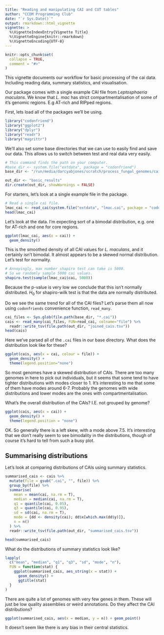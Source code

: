```yaml
---
title: "Reading and manipulating CAI and CUT tables"
author: "CCDM Programming Club"
date: "`r Sys.Date()`"
output: rmarkdown::html_vignette
vignette: >
  %\VignetteIndexEntry{Vignette Title}
  %\VignetteEngine{knitr::rmarkdown}
  %\VignetteEncoding{UTF-8}
---
```


```r
knitr::opts_chunk$set(
  collapse = TRUE,
  comment = "#>"
)
```

This vignette documents our workflow for basic processing of the cai data.
Including reading data, summary statistics, and visualisation.

Our package comes with a single example CAI file from _Leptosphaeria maculans_.
We know that _L. mac_ has strict compartmentalisation of some of it's genomic regions.
E.g AT-rich and RIPped regions.

First, lets load all of the packages we'll be using.

```r
library("codonfriend")
library("ggplot2")
library("dplyr")
library("readr")
library("magrittr")
```

We'll also set some base directories that we can use to easily find and save our data.
This allows us to switch between test and real data very easily.


```r
# This command finds the path on your computer.
#base_dir <- system.file("extdata", package = "codonfriend")
base_dir <- "/run/media/darcyabjones/scratch/process_fungal_genomes/cais"

out_dir <- "basic_results"
dir.create(out_dir, showWarnings = FALSE)
```

For starters, let's look at a single example file in the package.

```r
# Read a single cai file.
lmac_cai <- read_cai(system.file("extdata", "lmac.cai", package = "codonfriend"))
head(lmac_cai)
```

Let's look at the data.
I'm expecting sort of a bimodal distribution, e.g. one for AT-rich and one for core regions.

```r
ggplot(lmac_cai, aes(x = cai)) +
  geom_density()
```

This is the smoothed density of all CAI values for _L. maculans_, and it certainly isn't bimodal.
It almost appears to be a skewed normal distribution.
Let's test for normality.

```r
# Annoyingly, max number shapiro test can take is 5000.
# So we randomly sample 5000 cai values.
shapiro.test(sample(lmac_cai$cai, 5000))
```

Because the p-value is very low we conclude that this isn't normally distributed.
$H_0$ for shapiro-wilk test is that the data are normally distributed.

Do we see the same trend for all of the CAI files?
Let's parse them all now using `codonfriends` convenience function, `read_many`.

```r
cai_files <- Sys.glob(file.path(base_dir, "*.cai"))
cais <- read_many(cai_files, FUN=read_cai, colname="file") %>%
  readr::write_tsv(file.path(out_dir, "joined_cais.tsv"))
head(cais)
```

Here we've parsed all of the `.cai` files in our base directory.
What does the distribution look like for these?

```r
ggplot(cais, aes(x = cai, colour = file)) +
  geom_density() +
  theme(legend.position="none")
```


So most genomes have a skewed distribution of CAIs.
There are too many genomes in here to pick out individuals, but it seems that some tend to have tighter distributions with modes closer to 1.
It's interesting to me that some of them have modes around 6-7.
Probably the genomes with wide distributions and lower modes are the ones with compartmentalisation.

What's the overall distribution of the CAIs?
I.E. not grouped by genome?

```r
ggplot(cais, aes(x = cai)) +
  geom_density() +
  theme(legend.position = "none")
```

OK. So generally there is a left skew, with a mode above 7.5.
It's interesting that we don't really seem to see bimodality in the distributions, though of course it's hard to tell from such a busy plot.


## Summarising distributions

Let's look at comparing distributions of CAIs using summary statistics.

```r
summarised_cais <- cais %>%
  mutate(file = gsub(".cai", "", file)) %>%
  group_by(file) %>%
  summarise(
    mean = mean(cai, na.rm = T),
    median = median(cai, na.rm = T),
    q1 = quantile(cai, 0.05),
    q3 = quantile(cai, 0.95),
    sd = sd(cai, na.rm = T),
    mode = {dd <- density(cai); dd$x[which.max(dd$y)]},
    n = n()
  ) %>%
  readr::write_tsv(file.path(out_dir, "summarised_cais.tsv"))

head(summarised_cais)
```

What do the distributions of summary statistics look like?

```r
lapply(
  c("mean", "median", "q1", "q3", "sd", "mode", "n"),
  FUN = function(stat) {
    ggplot(summarised_cais, aes_string(x = stat)) +
      geom_density() +
      ggtitle(stat)
  }
)
```


There are quite a lot of genomes with very few genes in them.
These will just be low quality assemblies or weird annotations.
Do they affect the CAI distributions?

```r
ggplot(summarised_cais, aes(x = median, y = n)) + geom_point()
```

It doesn't seem like there is any bias in their central statistics.